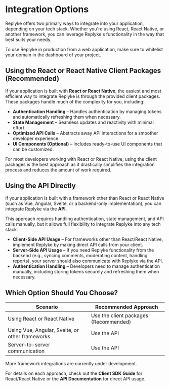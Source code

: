 
# Integration Options

Replyke offers two primary ways to integrate into your application, depending on your tech stack. Whether you're using React, React Native, or another framework, you can leverage Replyke's functionality in the way that best suits your needs.

<Callout type="warning" emoji="⚠️">
  To use Replyke in production from a web application, make sure to whitelist
  your domain in the dashboard of your project.
</Callout>

## Using the React or React Native Client Packages (Recommended)

If your application is built with **React or React Native**, the easiest and most efficient way to integrate Replyke is through the provided client packages. These packages handle much of the complexity for you, including:

- **Authentication Handling** – Handles authentication by managing tokens and automatically refreshing them when necessary.
- **State Management** – Seamless updates and reactivity with minimal effort.
- **Optimized API Calls** – Abstracts away API interactions for a smoother developer experience.
- **UI Components (Optional)** – Includes ready-to-use UI components that can be customized.

For most developers working with React or React Native, using the client packages is the best approach as it drastically simplifies the integration process and reduces the amount of work required.

## Using the API Directly

If your application is built with a framework other than React or React Native (such as Vue, Angular, Svelte, or a backend-only implementation), you can integrate Replyke via the **API**.

This approach requires handling authentication, state management, and API calls manually, but it allows full flexibility to integrate Replyke into any tech stack.

- **Client-Side API Usage** – For frameworks other than React/React Native, implement Replyke by making direct API calls from your client.
- **Server-Side API Usage** – If you need Replyke functionality from the backend (e.g., syncing comments, moderating content, handling reports), your server should also communicate with Replyke via the API.
- **Authentication Handling** – Developers need to manage authentication manually, including storing tokens securely and refreshing them when necessary.

## Which Option Should You Choose?

| Scenario                                        | Recommended Approach                  |
| ----------------------------------------------- | ------------------------------------- |
| Using React or React Native                     | Use the client packages (Recommended) |
| Using Vue, Angular, Svelte, or other frameworks | Use the API                           |
| Server-to-server communication                  | Use the API                           |

More framework integrations are currently under development.

For details on each approach, check out the **Client SDK Guide** for React/React Native or the **API Documentation** for direct API usage.
